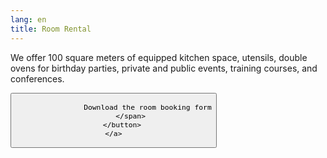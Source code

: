 ```yaml
---
lang: en
title: Room Rental
---
```


We offer 100 square meters of equipped kitchen space, utensils, double ovens for birthday parties, private and public events, training courses, and conferences.

<div class="text-center mt-4">
	<a target="_blank" href="/room-booking-form.pdf">
		<button formtarget="_blank" class="relative inline-flex items-center justify-center p-0.5 mb-2 mr-2 overflow-hidden text-sm font-medium text-gray-900 rounded-lg group bg-gradient-to-br from-purple-500 to-pink-500 group-hover:from-purple-500 group-hover:to-pink-500 hover:text-white dark:text-white focus:ring-4 focus:outline-none focus:ring-purple-200 dark:focus:ring-purple-800">
			<span class="relative px-5 py-2.5 transition-all ease-in duration-75 bg-white dark:bg-gray-900 rounded-md group-hover:bg-opacity-0">

					Download the room booking form
			</span>
		</button>
	</a>
</div>
